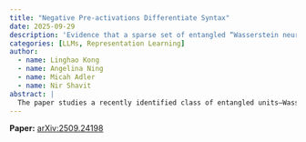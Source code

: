 ```yaml
---
title: "Negative Pre-activations Differentiate Syntax"
date: 2025-09-29
description: 'Evidence that a sparse set of entangled “Wasserstein neurons” in LLMs uses negative pre-activations—especially in early layers—to separate near-similar inputs; sign-specific ablations disrupt grammatical behavior while controls do not.'
categories: [LLMs, Representation Learning]
author:
  - name: Linghao Kong
  - name: Angelina Ning
  - name: Micah Adler
  - name: Nir Shavit
abstract: |
  The paper studies a recently identified class of entangled units—Wasserstein neurons—that, while rare, are disproportionately important to language-model behavior. The authors show that for neurons just before smooth activations, differentiation among similar inputs concentrates in the negative pre-activation region, particularly in early layers. A targeted, sign-specific intervention that zeros only the negative pre-activations of a small subset of these neurons substantially weakens overall performance and disrupts syntax, whereas both random and perplexity-matched controls leave grammatical performance largely intact. Part-of-speech analysis attributes the excess surprisal to “scaffolding” tokens (e.g., determiners, prepositions), and layer-wise interventions suggest small local degradations accumulate with depth. Across training checkpoints, the same ablation tracks the emergence and stabilization of Wasserstein neurons, indicating that negative-region differentiation in a sparse subset of entangled neurons is a key mechanism supporting syntax in LLMs.
---
```


**Paper:** [arXiv:2509.24198](https://arxiv.org/abs/2509.24198)
